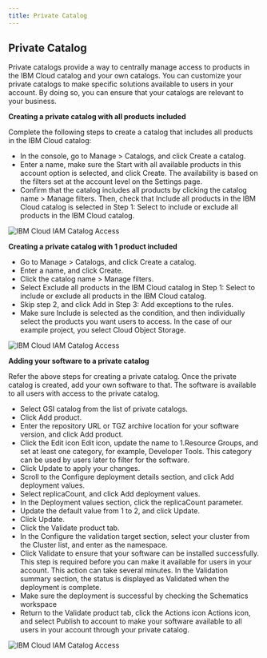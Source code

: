 ```yaml
---
title: Private Catalog
---
```



<PageDescription>

</PageDescription>

## Private Catalog

Private catalogs provide a way to centrally manage access to products in the IBM Cloud catalog and your own catalogs. You can customize your private catalogs to make specific solutions available to users in your account. By doing so, you can ensure that your catalogs are relevant to your business. 

**Creating a private catalog with all products included**

Complete the following steps to create a catalog that includes all products in the IBM Cloud catalog:

- In the console, go to Manage > Catalogs, and click Create a catalog.
- Enter a name, make sure the Start with all available products in this account option is selected, and click Create. The availability is based on the filters set at the account level on the Settings page.
- Confirm that the catalog includes all products by clicking the catalog name > Manage filters. Then, check that Include all products in the IBM Cloud catalog is selected in Step 1: Select to include or exclude all products in the IBM Cloud catalog.

![IBM Cloud IAM Catalog Access](images/AllProd.png)

**Creating a private catalog with 1 product included**

- Go to Manage > Catalogs, and click Create a catalog.
- Enter a name, and click Create.
- Click the catalog name > Manage filters.
- Select Exclude all products in the IBM Cloud catalog in Step 1: Select to include or exclude all products in the IBM Cloud catalog.
- Skip step 2, and click Add in Step 3: Add exceptions to the rules.
- Make sure Include is selected as the condition, and then individually select the products you want users to access. In the case of our example project, you select Cloud Object Storage.

![IBM Cloud IAM Catalog Access](images/OneProd.png)

**Adding your software to a private catalog**

Refer the above steps for creating a private catalog. Once the private catalog is created, add your own software to that. The software is available to all users with access to the private catalog.

- Select GSI catalog from the list of private catalogs.
- Click Add product.
- Enter the repository URL or TGZ archive location for your software version, and click Add product. 
- Click the Edit icon Edit icon, update the name to 1.Resource Groups, and set at least one category, for example, Developer Tools. This category can be used by users later to filter for the software.
- Click Update to apply your changes.
- Scroll to the Configure deployment details section, and click Add deployment values.
- Select replicaCount, and click Add deployment values.
- In the Deployment values section, click the replicaCount parameter.
- Update the default value from 1 to 2, and click Update.
- Click Update.
- Click the Validate product tab.
- In the Configure the validation target section, select your cluster from the Cluster list, and enter  as the namespace.
- Click Validate to ensure that your software can be installed successfully. This step is required before you can make it available for users in your account. This action can take several minutes. In the Validation summary section, the status is displayed as Validated when the deployment is complete.
- Make sure the deployment is successful by checking the Schematics workspace 
- Return to the Validate product tab, click the Actions icon Actions icon, and select Publish to account to make your software available to all users in your account through your private catalog.

![IBM Cloud IAM Catalog Access](images/PrivateCatalog.png)